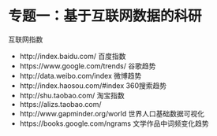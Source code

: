 # 专题一：基于互联网数据的科研

互联网指数

- http://index.baidu.com/ 百度指数
- https://www.google.com/trends/ 谷歌趋势
- http://data.weibo.com/index 微博趋势
- http://index.haosou.com/#index 360搜索趋势
- http://shu.taobao.com/ 淘宝指数
- https://alizs.taobao.com/
- http://www.gapminder.org/world 世界人口基础数据可视化
- https://books.google.com/ngrams 文学作品中词频变化趋势
